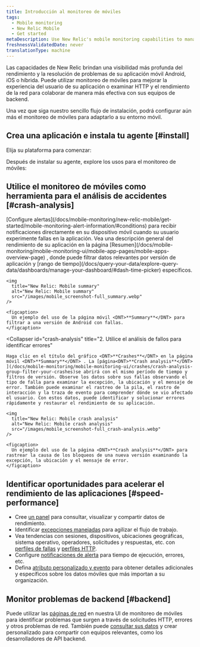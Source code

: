 ```yaml
---
title: Introducción al monitoreo de móviles
tags:
  - Mobile monitoring
  - New Relic Mobile
  - Get started
metaDescription: Use New Relic's mobile monitoring capabilities to manage the performance of your iOS and Android apps and your customers' overall digital experience.
freshnessValidatedDate: never
translationType: machine
---
```


Las capacidades <InlinePopover type="mobile"/>de New Relic brindan una visibilidad más profunda del rendimiento y la resolución de problemas de su aplicación móvil Android, iOS o híbrida. Puede utilizar monitoreo de móviles para mejorar la experiencia del usuario de su aplicación o examinar HTTP y el rendimiento de la red para colaborar de manera más efectiva con sus equipos de backend.

Una vez que siga nuestro sencillo flujo de instalación, podrá configurar aún más el monitoreo de móviles para adaptarlo a su entorno móvil.

## Crea una aplicación e instala tu agente [#install]

Elija su plataforma para comenzar:

<TechTileGrid>
  <TechTile
    name="Android"
    icon="logo-android"
    to="/docs/mobile-monitoring/new-relic-mobile-android/get-started/introduction-new-relic-mobile-android"
  />

  <TechTile
    name="Capacitor"
    icon="logo-capacitor"
    to="/docs/mobile-monitoring/new-relic-mobile-ionic-capacitor/get-started/introduction-new-relic-ionic-capacitor"
  />

  <TechTile
    name="Cordova"
    icon="logo-cordova"
    to="/docs/mobile-monitoring/new-relic-mobile-cordova-phonegap/get-started-with-cordova-monitoring"
  />

  <TechTile
    name="Flutter"
    icon="logo-flutter"
    to="/docs/mobile-monitoring/new-relic-mobile-flutter/monitor-your-flutter-application"
  />

  <TechTile
    name="iOS"
    icon="logo-apple"
    to="/docs/mobile-monitoring/new-relic-mobile-ios/get-started/introduction-new-relic-mobile-ios"
  />

  <TechTile
    name=".NET MAUI"
    icon="logo-dotnet-maui"
    to="/docs/mobile-monitoring/new-relic-mobile-maui-dotnet/monitor-your-net-maui-application"
  />

  <TechTile
    name="React Native"
    icon="logo-react"
    to="/docs/mobile-monitoring/new-relic-monitoring-react-native/monitor-your-react-native-application"
  />

  <TechTile
    name="Unity"
    icon="logo-unity"
    to="/docs/mobile-monitoring/new-relic-mobile-unity/monitor-your-unity-application/"
  />

  <TechTile
    name="Unreal Engine"
    icon="logo-unreal-engine"
    to="/docs/mobile-monitoring/new-relic-mobile-unreal-engine/monitor-your-unreal-engine-application/"
  />

  <TechTile
    name="Xamarin"
    icon="logo-xamarin"
    to="/docs/mobile-monitoring/new-relic-mobile-xamarin/monitor-your-xamarin-application"
  />
</TechTileGrid>

Después de instalar su agente, explore los usos para el monitoreo de móviles:

## Utilice el monitoreo de móviles como herramienta para el análisis de accidentes [#crash-analysis]

<CollapserGroup>
  <Collapser
    id="alert"
    title="1. Reciba notificaciones de alerta sobre fallas"
  >
    [Configure alertas](/docs/mobile-monitoring/new-relic-mobile/get-started/mobile-monitoring-alert-information/#conditions) para recibir notificaciones directamente en su dispositivo móvil cuando su usuario experimente fallas en la aplicación. Vea una descripción general del rendimiento de su aplicación en la página [Resumen](/docs/mobile-monitoring/mobile-monitoring-ui/mobile-app-pages/mobile-apps-overview-page) , donde puede filtrar datos relevantes por versión de aplicación y [rango de tiempo](/docs/query-your-data/explore-query-data/dashboards/manage-your-dashboard/#dash-time-picker) específicos.

    <img
      title="New Relic: Mobile summary"
      alt="New Relic: Mobile summary"
      src="/images/mobile_screenshot-full_summary.webp"
    />

    <figcaption>
      Un ejemplo del uso de la página móvil <DNT>**Summary**</DNT> para filtrar a una versión de Android con fallas.
    </figcaption>
  </Collapser>

  <Collapser
    id="crash-analysis"
    title="2. Utilice el análisis de fallos para identificar errores"
  >
    Haga clic en el título del gráfico <DNT>**Crashes**</DNT> en la página móvil <DNT>**Summary**</DNT> . La [página<DNT>**Crash analysis**</DNT> ](/docs/mobile-monitoring/mobile-monitoring-ui/crashes/crash-analysis-group-filter-your-crashes)se abrirá con el mismo período de tiempo y filtros de versión. Observe los datos sobre sus fallas observando el tipo de falla para examinar la excepción, la ubicación y el mensaje de error. También puede examinar el rastreo de la pila, el rastro de interacción y la traza de evento para comprender dónde se vio afectado el usuario. Con estos datos, puede identificar y solucionar errores rápidamente y restaurar el rendimiento de su aplicación.

    <img
      title="New Relic: Mobile crash analysis"
      alt="New Relic: Mobile crash analysis"
      src="/images/mobile_screenshot-full_crash-analysis.webp"
    />

    <figcaption>
      Un ejemplo del uso de la página <DNT>**Crash analysis**</DNT> para rastrear la causa de los bloqueos de una nueva versión examinando la excepción, la ubicación y el mensaje de error.
    </figcaption>
  </Collapser>
</CollapserGroup>

## Identificar oportunidades para acelerar el rendimiento de las aplicaciones [#speed-performance]

* Cree [un panel](/docs/dashboards/new-relic-one-dashboards/get-started/introduction-new-relic-one-dashboards) para consultar, visualizar y compartir datos de rendimiento.
* Identificar [excepciones manejadas](/docs/mobile-monitoring/mobile-monitoring-ui/crashes/introduction-mobile-handled-exceptions) para agilizar el flujo de trabajo.
* Vea tendencias con sesiones, dispositivos, ubicaciones geográficas, sistema operativo, operadores, solicitudes y respuestas, etc. con [perfiles de fallas](/docs/mobile-monitoring/mobile-monitoring-ui/crashes/crash-analysis-group-filter-your-crashes/#profiles) y [perfiles HTTP](/docs/mobile-monitoring/mobile-monitoring-ui/network-pages/http-errors-page/#error-profiles).
* Configure [notificaciones de alerta](/docs/mobile-monitoring/new-relic-mobile/getting-started/alert-information-new-relic-mobile) para tiempo de ejecución, errores, etc.
* Defina [atributo personalizado y evento](/docs/insights/insights-data-sources/custom-events/insert-custom-events-attributes-mobile-data) para obtener detalles adicionales y específicos sobre los datos móviles que más importan a su organización.

## Monitor problemas de backend [#backend]

Puede utilizar las [páginas de red](/docs/mobile-monitoring/mobile-monitoring-ui/network-pages/analyze-network-requests-using-mobilerequest-event-data/) en nuestra UI de monitoreo de móviles para identificar problemas que surgen a través de solicitudes HTTP, errores y otros problemas de red. También puede [consultar sus datos](/docs/nrql/nrql-examples/nrql-query-examples-mobile-monitoring/) y crear <InlinePopover type="dashboards"/>personalizado para compartir con equipos relevantes, como los desarrolladores de API backend.

